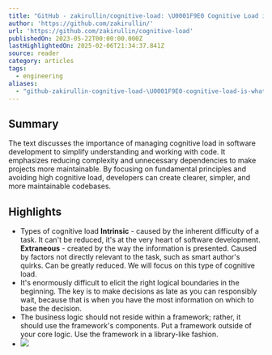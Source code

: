 ```yaml
---
title: "GitHub - zakirullin/cognitive-load: \U0001F9E0 Cognitive Load is what matters"
author: 'https://github.com/zakirullin/'
url: 'https://github.com/zakirullin/cognitive-load'
publishedOn: 2023-05-22T00:00:00.000Z
lastHighlightedOn: 2025-02-06T21:34:37.841Z
source: reader
category: articles
tags:
  - engineering
aliases:
  - "github-zakirullin-cognitive-load-\U0001F9E0-cognitive-load-is-what-matters"
---
```

## Summary

The text discusses the importance of managing cognitive load in software development to simplify understanding and working with code. It emphasizes reducing complexity and unnecessary dependencies to make projects more maintainable. By focusing on fundamental principles and avoiding high cognitive load, developers can create clearer, simpler, and more maintainable codebases.

## Highlights
- Types of cognitive load
  **Intrinsic** - caused by the inherent difficulty of a task. It can't be reduced, it's at the very heart of software development.
  **Extraneous** - created by the way the information is presented. Caused by factors not directly relevant to the task, such as smart author's quirks. Can be greatly reduced. We will focus on this type of cognitive load.
- It's enormously difficult to elicit the right logical boundaries in the beginning. The key is to make decisions as late as you can responsibly wait, because that is when you have the most information on which to base the decision.
- The business logic should not reside within a framework; rather, it should use the framework's components. Put a framework outside of your core logic. Use the framework in a library-like fashion.
- ![](https://github.com/zakirullin/cognitive-load/raw/main/img/smartauthorv5.png)
